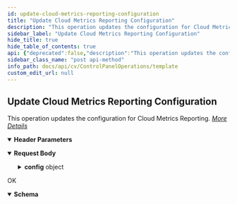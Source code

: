 ```yaml
---
id: update-cloud-metrics-reporting-configuration
title: "Update Cloud Metrics Reporting Configuration"
description: "This operation updates the configuration for Cloud Metrics Reporting."
sidebar_label: "Update Cloud Metrics Reporting Configuration"
hide_title: true
hide_table_of_contents: true
api: {"deprecated":false,"description":"This operation updates the configuration for Cloud Metrics Reporting.\n[_More Details_](http://documentation.commvault.com/commvault/v11/article?p=features/rest_api/operations/post_metrics_reporting.htm)","operationId":"Update Cloud Metrics Reporting Configuration","parameters":[{"description":"","in":"header","name":"Authtoken","required":true,"schema":{"example":"{{TOKEN}}","type":"string"}}],"tags":["Control Panel Operations"],"responses":{"200":{"description":"OK","content":{"application/json":{"schema":{"type":"object","properties":{"errorMessage":{"type":"string"},"errorCode":{"type":"integer"}},"x-examples":{"Example 1":{"errorMessage":"Success","errorCode":0}}},"examples":{"Example 1":{"value":{"errorMessage":"string","errorCode":0}}}}}}},"requestBody":{"content":{"application/json":{"schema":{"type":"object","properties":{"config":{"type":"object","properties":{"commcellDiagUsage":{"type":"boolean"},"clientGroupList":{"type":"array","items":{"type":"object","properties":{"_type_":{"type":"integer"},"clientGroupId":{"type":"integer"}}}},"cloud":{"type":"object","properties":{"serviceList":{"type":"array","items":{"type":"object","properties":{"flags":{"type":"integer"},"description":{"type":"string"},"enabled":{"type":"boolean"},"service":{"type":"object","properties":{"id":{"type":"integer"}}}}}}}}}}},"x-examples":{"Example 1":{"config":{"commcellDiagUsage":true,"clientGroupList":[{"_type_":28,"clientGroupId":-1}],"cloud":{"serviceList":[{"flags":0,"description":"","enabled":true,"service":{"id":1}},{"flags":0,"description":"","enabled":false,"service":{"id":3}},{"flags":0,"description":"","enabled":true,"service":{"id":5}},{"flags":0,"description":"","enabled":true,"service":{"id":6}}]}}}}},"examples":{"Example 1":{"value":{"config":{"commcellDiagUsage":true,"clientGroupList":[{"_type_":28,"clientGroupId":-1}],"cloud":{"serviceList":[{"flags":0,"description":"","enabled":true,"service":{"id":1}},{"flags":0,"description":"","enabled":false,"service":{"id":3}},{"flags":0,"description":"","enabled":true,"service":{"id":5}},{"flags":0,"description":"","enabled":true,"service":{"id":6}}]}}}}}}}},"method":"post","path":"/CommServ/MetricsReporting","servers":[{"url":"http://{hostname}/webconsole/api","variables":{"hostname":{"default":"localhost","description":"Webconsole"}}}],"jsonRequestBodyExample":{"config":{"commcellDiagUsage":true,"clientGroupList":[{"_type_":0,"clientGroupId":0}],"cloud":{"serviceList":[{"flags":0,"description":"string","enabled":true,"service":{"id":0}}]}}},"info":{"title":"Template","contact":{},"version":"1.0","description":"Template"},"postman":{"name":"Update Cloud Metrics Reporting Configuration","description":{"content":"This operation updates the configuration for Cloud Metrics Reporting.\n[_More Details_](http://documentation.commvault.com/commvault/v11/article?p=features/rest_api/operations/post_metrics_reporting.htm)","type":"text/plain"},"url":{"path":["CommServ","MetricsReporting"],"host":["{{baseUrl}}"],"query":[],"variable":[]},"header":[{"disabled":false,"description":{"content":"(Required) ","type":"text/plain"},"key":"Authtoken","value":""},{"key":"Content-Type","value":"application/json"},{"key":"Accept","value":"application/json"}],"method":"POST","body":{"mode":"raw","raw":"\"\"","options":{"raw":{"language":"json"}}}}}
sidebar_class_name: "post api-method"
info_path: docs/api/cv/ControlPanelOperations/template
custom_edit_url: null
---
```



## Update Cloud Metrics Reporting Configuration



This operation updates the configuration for Cloud Metrics Reporting.
[_More Details_](http://documentation.commvault.com/commvault/v11/article?p=features/rest_api/operations/post_metrics_reporting.htm)

<details style={{"marginBottom":"1rem"}} data-collapsed={false} open={true}><summary style={{}}><strong>Header Parameters</strong></summary><div><ul><ParamsItem className={"paramsItem"} param={{"description":"","in":"header","name":"Authtoken","required":true,"schema":{"example":"{{TOKEN}}","type":"string"}}}></ParamsItem></ul></div></details><MimeTabs><TabItem label={"application/json"} value={"application/json-schema"}><details style={{}} data-collapsed={false} open={true}><summary style={{"textAlign":"left"}}><strong>Request Body</strong></summary><div style={{"textAlign":"left","marginLeft":"1rem"}}></div><ul style={{"marginLeft":"1rem"}}><SchemaItem collapsible={true} className={"schemaItem"}><details style={{}}><summary style={{}}><strong>config</strong><span style={{"opacity":"0.6"}}> object</span></summary><div style={{"marginLeft":"1rem"}}><SchemaItem collapsible={false} name={"commcellDiagUsage"} required={false} deprecated={undefined} schemaDescription={undefined} schemaName={"boolean"} qualifierMessage={undefined} defaultValue={undefined}></SchemaItem><SchemaItem collapsible={true} className={"schemaItem"}><details style={{}}><summary style={{}}><strong>clientGroupList</strong><span style={{"opacity":"0.6"}}> object[]</span></summary><div style={{"marginLeft":"1rem"}}><SchemaItem collapsible={false} name={"_type_"} required={false} deprecated={undefined} schemaDescription={undefined} schemaName={"integer"} qualifierMessage={undefined} defaultValue={undefined}></SchemaItem><SchemaItem collapsible={false} name={"clientGroupId"} required={false} deprecated={undefined} schemaDescription={undefined} schemaName={"integer"} qualifierMessage={undefined} defaultValue={undefined}></SchemaItem></div></details></SchemaItem><SchemaItem collapsible={true} className={"schemaItem"}><details style={{}}><summary style={{}}><strong>cloud</strong><span style={{"opacity":"0.6"}}> object</span></summary><div style={{"marginLeft":"1rem"}}><SchemaItem collapsible={true} className={"schemaItem"}><details style={{}}><summary style={{}}><strong>serviceList</strong><span style={{"opacity":"0.6"}}> object[]</span></summary><div style={{"marginLeft":"1rem"}}><SchemaItem collapsible={false} name={"flags"} required={false} deprecated={undefined} schemaDescription={undefined} schemaName={"integer"} qualifierMessage={undefined} defaultValue={undefined}></SchemaItem><SchemaItem collapsible={false} name={"description"} required={false} deprecated={undefined} schemaDescription={undefined} schemaName={"string"} qualifierMessage={undefined} defaultValue={undefined}></SchemaItem><SchemaItem collapsible={false} name={"enabled"} required={false} deprecated={undefined} schemaDescription={undefined} schemaName={"boolean"} qualifierMessage={undefined} defaultValue={undefined}></SchemaItem><SchemaItem collapsible={true} className={"schemaItem"}><details style={{}}><summary style={{}}><strong>service</strong><span style={{"opacity":"0.6"}}> object</span></summary><div style={{"marginLeft":"1rem"}}><SchemaItem collapsible={false} name={"id"} required={false} deprecated={undefined} schemaDescription={undefined} schemaName={"integer"} qualifierMessage={undefined} defaultValue={undefined}></SchemaItem></div></details></SchemaItem></div></details></SchemaItem></div></details></SchemaItem></div></details></SchemaItem></ul></details></TabItem></MimeTabs><div><ApiTabs><TabItem label={"200"} value={"200"}><div>

OK

</div><div><MimeTabs schemaType={"response"}><TabItem label={"application/json"} value={"application/json"}><SchemaTabs><TabItem label={"Schema"} value={"Schema"}><details style={{}} data-collapsed={false} open={true}><summary style={{"textAlign":"left"}}><strong>Schema</strong></summary><div style={{"textAlign":"left","marginLeft":"1rem"}}></div><ul style={{"marginLeft":"1rem"}}><SchemaItem collapsible={false} name={"errorMessage"} required={false} deprecated={undefined} schemaDescription={undefined} schemaName={"string"} qualifierMessage={undefined} defaultValue={undefined}></SchemaItem><SchemaItem collapsible={false} name={"errorCode"} required={false} deprecated={undefined} schemaDescription={undefined} schemaName={"integer"} qualifierMessage={undefined} defaultValue={undefined}></SchemaItem></ul></details></TabItem><TabItem label={"Example (from schema)"} value={"Example (from schema)"}><ResponseSamples responseExample={"{\n  \"errorMessage\": \"string\",\n  \"errorCode\": 0\n}"} language={"json"}></ResponseSamples></TabItem><TabItem label={" Example 1"} value={" Example 1"}><ResponseSamples responseExample={"{\n  \"errorMessage\": \"string\",\n  \"errorCode\": 0\n}"} language={"json"}></ResponseSamples></TabItem></SchemaTabs></TabItem></MimeTabs></div></TabItem></ApiTabs></div>
      